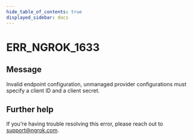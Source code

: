 ```yaml
---
hide_table_of_contents: true
displayed_sidebar: docs
---
```



# ERR_NGROK_1633

## Message

Invalid endpoint configuration, unmanaged provider configurations must specify a client ID and a client secret.

<ErrorDetails error="err_ngrok_1633" />

## Further help

If you're having trouble resolving this error, please reach out to [support@ngrok.com](mailto:support@ngrok.com?subject=Help%20with%20ERR_NGROK_1633).
